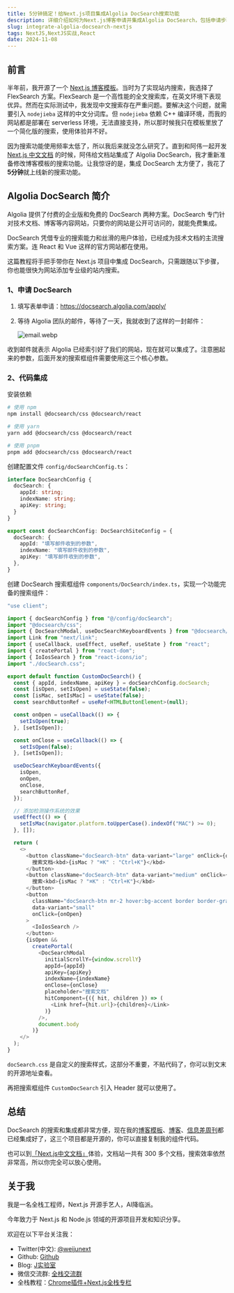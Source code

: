 ```yaml
---
title: 5分钟搞定！给Next.js项目集成Algolia DocSearch搜索功能
description: 详细介绍如何为Next.js博客申请并集成Algolia DocSearch，包括申请步骤、配置过程和完整的代码实现，帮助你快速搭建一个专业的文档搜索系统。
slug: integrate-algolia-docsearch-nextjs
tags: NextJS,NextJS实战,React
date: 2024-11-08
---
```


## 前言

半年前，我开源了一个 [Next.js 博客模板](https://github.com/weijunext/weekly-boilerplate)。当时为了实现站内搜索，我选择了 FlexSearch 方案。FlexSearch 是一个高性能的全文搜索库，在英文环境下表现优异。然而在实际测试中，我发现中文搜索存在严重问题。要解决这个问题，就需要引入 `nodejieba` 这样的中文分词库。但 `nodejieba` 依赖 C++ 编译环境，而我的网站都是部署在 serverless 环境，无法直接支持，所以那时候我只在模板里放了一个简化版的搜索，使用体验并不好。

因为搜索功能使用频率太低了，所以我后来就没怎么研究了。直到和阿伟一起开发 [Next.js 中文文档](https://nextjscn.org/docs) 的时候，阿伟给文档站集成了 Algolia DocSearch，我才重新准备修改博客模板的搜索功能。让我惊讶的是，集成 DocSearch 太方便了，我花了**5分钟**就上线新的搜索功能。

<AsideContact />

## Algolia DocSearch 简介

Algolia 提供了付费的企业版和免费的 DocSearch 两种方案。DocSearch 专门针对技术文档、博客等内容网站，只要你的网站是公开可访问的，就能免费集成。

DocSearch 凭借专业的搜索能力和丝滑的用户体验，已经成为技术文档的主流搜索方案。连 React 和 Vue 这样的官方网站都在使用。

这篇教程将手把手带你在 Next.js 项目中集成 DocSearch，只需跟随以下步骤，你也能很快为网站添加专业级的站内搜索。

### 1、申请 DocSearch

1.  填写表单申请：https://docsearch.algolia.com/apply/
2.  等待 Algolia 团队的邮件，等待了一天，我就收到了这样的一封邮件：
    
    ![email.webp](/assets/063/email.webp)

收到邮件就表示 Algolia 已经索引好了我们的网站，现在就可以集成了。注意圈起来的参数，后面开发的搜索框组件需要使用这三个核心参数。

### 2、代码集成

安装依赖

```bash
# 使用 npm
npm install @docsearch/css @docsearch/react

# 使用 yarn
yarn add @docsearch/css @docsearch/react

# 使用 pnpm
pnpm add @docsearch/css @docsearch/react
```

创建配置文件 `config/docSearchConfig.ts`：

```ts
interface DocSearchConfig {
  docSearch: {
    appId: string;
    indexName: string;
    apiKey: string;
  }
}

export const docSearchConfig: DocSearchSiteConfig = {
  docSearch: {
    appId: "填写邮件收到的参数",
    indexName: "填写邮件收到的参数",
    apiKey: "填写邮件收到的参数",
  },
}
```

创建 DocSearch 搜索框组件 `components/DocSearch/index.ts`，实现一个功能完备的搜索组件：

```ts
"use client";

import { docSearchConfig } from "@/config/docSearch";
import "@docsearch/css";
import { DocSearchModal, useDocSearchKeyboardEvents } from "@docsearch/react";
import Link from "next/link";
import { useCallback, useEffect, useRef, useState } from "react";
import { createPortal } from "react-dom";
import { IoIosSearch } from "react-icons/io";
import "./docSearch.css";

export default function CustomDocSearch() {
  const { appId, indexName, apiKey } = docSearchConfig.docSearch;
  const [isOpen, setIsOpen] = useState(false);
  const [isMac, setIsMac] = useState(false);
  const searchButtonRef = useRef<HTMLButtonElement>(null);

  const onOpen = useCallback(() => {
    setIsOpen(true);
  }, [setIsOpen]);

  const onClose = useCallback(() => {
    setIsOpen(false);
  }, [setIsOpen]);

  useDocSearchKeyboardEvents({
    isOpen,
    onOpen,
    onClose,
    searchButtonRef,
  });

  // 添加检测操作系统的效果
  useEffect(() => {
    setIsMac(navigator.platform.toUpperCase().indexOf("MAC") >= 0);
  }, []);

  return (
    <>
      <button className="docSearch-btn" data-variant="large" onClick={onOpen}>
        搜索文档<kbd>{isMac ? "⌘K" : "Ctrl+K"}</kbd>
      </button>
      <button className="docSearch-btn" data-variant="medium" onClick={onOpen}>
        搜索<kbd>{isMac ? "⌘K" : "Ctrl+K"}</kbd>
      </button>
      <button
        className="docSearch-btn mr-2 hover:bg-accent border border-gray-300"
        data-variant="small"
        onClick={onOpen}
      >
        <IoIosSearch />
      </button>
      {isOpen &&
        createPortal(
          <DocSearchModal
            initialScrollY={window.scrollY}
            appId={appId}
            apiKey={apiKey}
            indexName={indexName}
            onClose={onClose}
            placeholder="搜索文档"
            hitComponent={({ hit, children }) => (
              <Link href={hit.url}>{children}</Link>
            )}
          />,
          document.body
        )}
    </>
  );
}
```

`docSearch.css` 是自定义的搜索样式，这部分不重要，不贴代码了，你可以到文末的开源地址查看。

再把搜索框组件 `CustomDocSearch` 引入 Header 就可以使用了。

## 总结

DocSearch 的搜索和集成都非常方便，现在我的[博客模板](https://github.com/weijunext/weekly-boilerplate)、[博客](https://weijunext.com/)、[信息差周刊](https://gap.weijunext.com)都已经集成好了，这三个项目都是开源的，你可以直接复制我的组件代码。

也可以到[「Next.js中文文档」](https://nextjscn.org/)体验，文档站一共有 300 多个文档，搜索效率依然非常高，所以你完全可以放心使用。

## 关于我

我是一名全栈工程师，Next.js 开源手艺人，AI降临派。

今年致力于 Next.js 和 Node.js 领域的开源项目开发和知识分享。

欢迎在以下平台关注我：

- Twitter(中文): [@weijunext](https://x.com/weijunext)
- Github: [Github](https://github.com/weijunext)
- Blog: [J实验室](https://weijunext.com/)
- 微信交流群: [全栈交流群](/make-a-friend)
- 全栈教程：[Chrome插件+Next.js全栈专栏](https://ship.weijunext.com/)

